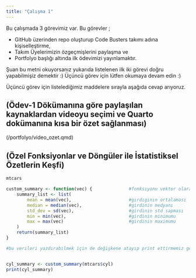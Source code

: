 ```yaml
---
title: "Çalışma 1"
---
```



Bu çalışmada 3 görevimiz var. Bu görevler ;

- GitHub üzerinden repo oluşturup Code Busters takımı adına kişiselleştirme,
- Takım Üyelerimizin özgeçmişlerini paylaşma ve
- Portfolyo başlığı altında ilk ödevimizi yayınlamaktır. 

Şuan bu metni okuyorsanız yukarıda listelenen ilk iki görevi doğru yapabilmişiz demektir :)
Üçüncü görev için lütfen okumaya devam edin :)


Üçüncü görev için listelediğimiz maddelere sırayla aşağıda cevap arıyoruz.

## (Ödev-1 Dökümanına göre paylaşılan kaynaklardan videoyu seçimi ve Quarto dokümanına kısa bir özet sağlanması)
(/portfolyo/video_ozet.qmd)

## (Özel Fonksiyonlar ve Döngüler ile İstatistiksel Özetlerin Keşfi)

```r
mtcars
```
```r
custom_summary <- function(vec) {              #fonksıyonu vektor olarak tanımladık ;  vec her bir sütunu temsilen
    summary_list <- list(
        mean = mean(vec),                      #gırdıgının ortalaması
        median = median(vec),                  #girdinin medyanı
        std_dev = sd(vec),                     #girdinin std sapması
        min = min(vec),                        #girdinin minimumu
        max = max(vec)                         #girdinin maximumu
    )
    return(summary_list)
}

#bu verileri yazdırabilmek için de değişkene atayıp print ettirmemiz gerekir, aynı zamanda hangi sütunu özetleyeceğimizi belirtmeliyiz, cyl yerine mpg de olabilir 


cyl_summary <- custom_summary(mtcars$cyl)
print(cyl_summary)

```
